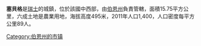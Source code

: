 '''塞貝格'''是[[瑞士|瑞士]]的城鎮，位於該國中西部，由[[伯恩州|伯恩州]]負責管轄，面積15.75平方公里，六成土地是農業用地，海拔高度495米，2011年人口1,400，人口密度每平方公里89人。

{{Switzerland-geo-stub}}
[[Category:伯恩州的市镇|Category:伯恩州的市镇]]
